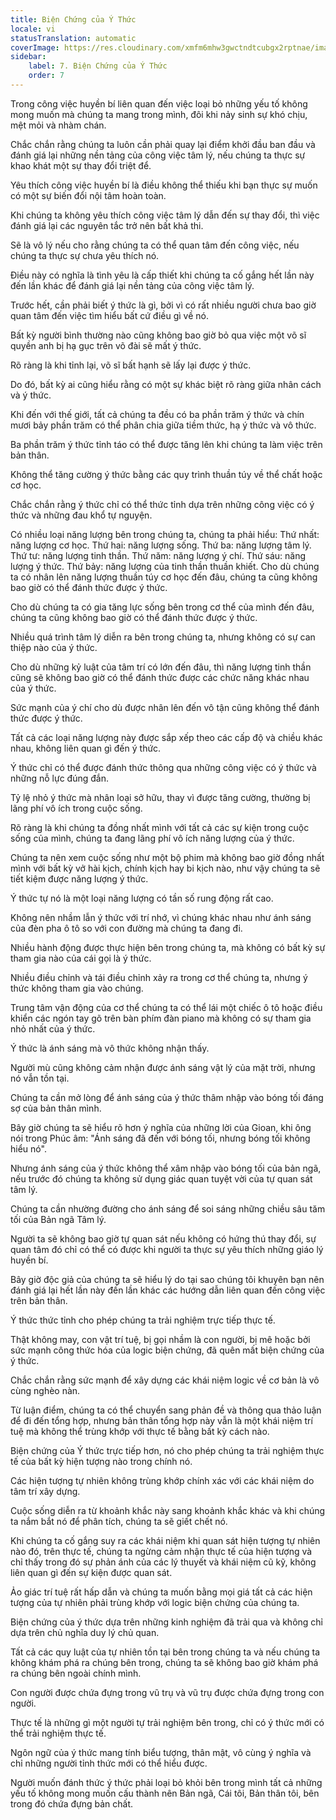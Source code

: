 ```yaml
---
title: Biện Chứng của Ý Thức
locale: vi
statusTranslation: automatic
coverImage: https://res.cloudinary.com/xmfm6mhw3gwctndtcubgx2rptnae/image/upload/v1741354419/small_cover_la_gran_rebelion_28716e29d2.webp
sidebar:
    label: 7. Biện Chứng của Ý Thức
    order: 7
---
```

Trong công việc huyền bí liên quan đến việc loại bỏ những yếu tố không mong muốn mà chúng ta mang trong mình, đôi khi nảy sinh sự khó chịu, mệt mỏi và nhàm chán.

Chắc chắn rằng chúng ta luôn cần phải quay lại điểm khởi đầu ban đầu và đánh giá lại những nền tảng của công việc tâm lý, nếu chúng ta thực sự khao khát một sự thay đổi triệt để.

Yêu thích công việc huyền bí là điều không thể thiếu khi bạn thực sự muốn có một sự biến đổi nội tâm hoàn toàn.

Khi chúng ta không yêu thích công việc tâm lý dẫn đến sự thay đổi, thì việc đánh giá lại các nguyên tắc trở nên bất khả thi.

Sẽ là vô lý nếu cho rằng chúng ta có thể quan tâm đến công việc, nếu chúng ta thực sự chưa yêu thích nó.

Điều này có nghĩa là tình yêu là cấp thiết khi chúng ta cố gắng hết lần này đến lần khác để đánh giá lại nền tảng của công việc tâm lý.

Trước hết, cần phải biết ý thức là gì, bởi vì có rất nhiều người chưa bao giờ quan tâm đến việc tìm hiểu bất cứ điều gì về nó.

Bất kỳ người bình thường nào cũng không bao giờ bỏ qua việc một võ sĩ quyền anh bị hạ gục trên võ đài sẽ mất ý thức.

Rõ ràng là khi tỉnh lại, võ sĩ bất hạnh sẽ lấy lại được ý thức.

Do đó, bất kỳ ai cũng hiểu rằng có một sự khác biệt rõ ràng giữa nhân cách và ý thức.

Khi đến với thế giới, tất cả chúng ta đều có ba phần trăm ý thức và chín mươi bảy phần trăm có thể phân chia giữa tiềm thức, hạ ý thức và vô thức.

Ba phần trăm ý thức tỉnh táo có thể được tăng lên khi chúng ta làm việc trên bản thân.

Không thể tăng cường ý thức bằng các quy trình thuần túy về thể chất hoặc cơ học.

Chắc chắn rằng ý thức chỉ có thể thức tỉnh dựa trên những công việc có ý thức và những đau khổ tự nguyện.

Có nhiều loại năng lượng bên trong chúng ta, chúng ta phải hiểu: Thứ nhất: năng lượng cơ học. Thứ hai: năng lượng sống. Thứ ba: năng lượng tâm lý. Thứ tư: năng lượng tinh thần. Thứ năm: năng lượng ý chí. Thứ sáu: năng lượng ý thức. Thứ bảy: năng lượng của tinh thần thuần khiết. Cho dù chúng ta có nhân lên năng lượng thuần túy cơ học đến đâu, chúng ta cũng không bao giờ có thể đánh thức được ý thức.

Cho dù chúng ta có gia tăng lực sống bên trong cơ thể của mình đến đâu, chúng ta cũng không bao giờ có thể đánh thức được ý thức.

Nhiều quá trình tâm lý diễn ra bên trong chúng ta, nhưng không có sự can thiệp nào của ý thức.

Cho dù những kỷ luật của tâm trí có lớn đến đâu, thì năng lượng tinh thần cũng sẽ không bao giờ có thể đánh thức được các chức năng khác nhau của ý thức.

Sức mạnh của ý chí cho dù được nhân lên đến vô tận cũng không thể đánh thức được ý thức.

Tất cả các loại năng lượng này được sắp xếp theo các cấp độ và chiều khác nhau, không liên quan gì đến ý thức.

Ý thức chỉ có thể được đánh thức thông qua những công việc có ý thức và những nỗ lực đúng đắn.

Tỷ lệ nhỏ ý thức mà nhân loại sở hữu, thay vì được tăng cường, thường bị lãng phí vô ích trong cuộc sống.

Rõ ràng là khi chúng ta đồng nhất mình với tất cả các sự kiện trong cuộc sống của mình, chúng ta đang lãng phí vô ích năng lượng của ý thức.

Chúng ta nên xem cuộc sống như một bộ phim mà không bao giờ đồng nhất mình với bất kỳ vở hài kịch, chính kịch hay bi kịch nào, như vậy chúng ta sẽ tiết kiệm được năng lượng ý thức.

Ý thức tự nó là một loại năng lượng có tần số rung động rất cao.

Không nên nhầm lẫn ý thức với trí nhớ, vì chúng khác nhau như ánh sáng của đèn pha ô tô so với con đường mà chúng ta đang đi.

Nhiều hành động được thực hiện bên trong chúng ta, mà không có bất kỳ sự tham gia nào của cái gọi là ý thức.

Nhiều điều chỉnh và tái điều chỉnh xảy ra trong cơ thể chúng ta, nhưng ý thức không tham gia vào chúng.

Trung tâm vận động của cơ thể chúng ta có thể lái một chiếc ô tô hoặc điều khiển các ngón tay gõ trên bàn phím đàn piano mà không có sự tham gia nhỏ nhất của ý thức.

Ý thức là ánh sáng mà vô thức không nhận thấy.

Người mù cũng không cảm nhận được ánh sáng vật lý của mặt trời, nhưng nó vẫn tồn tại.

Chúng ta cần mở lòng để ánh sáng của ý thức thâm nhập vào bóng tối đáng sợ của bản thân mình.

Bây giờ chúng ta sẽ hiểu rõ hơn ý nghĩa của những lời của Gioan, khi ông nói trong Phúc âm: "Ánh sáng đã đến với bóng tối, nhưng bóng tối không hiểu nó".

Nhưng ánh sáng của ý thức không thể xâm nhập vào bóng tối của bản ngã, nếu trước đó chúng ta không sử dụng giác quan tuyệt vời của tự quan sát tâm lý.

Chúng ta cần nhường đường cho ánh sáng để soi sáng những chiều sâu tăm tối của Bản ngã Tâm lý.

Người ta sẽ không bao giờ tự quan sát nếu không có hứng thú thay đổi, sự quan tâm đó chỉ có thể có được khi người ta thực sự yêu thích những giáo lý huyền bí.

Bây giờ độc giả của chúng ta sẽ hiểu lý do tại sao chúng tôi khuyên bạn nên đánh giá lại hết lần này đến lần khác các hướng dẫn liên quan đến công việc trên bản thân.

Ý thức thức tỉnh cho phép chúng ta trải nghiệm trực tiếp thực tế.

Thật không may, con vật trí tuệ, bị gọi nhầm là con người, bị mê hoặc bởi sức mạnh công thức hóa của logic biện chứng, đã quên mất biện chứng của ý thức.

Chắc chắn rằng sức mạnh để xây dựng các khái niệm logic về cơ bản là vô cùng nghèo nàn.

Từ luận điểm, chúng ta có thể chuyển sang phản đề và thông qua thảo luận để đi đến tổng hợp, nhưng bản thân tổng hợp này vẫn là một khái niệm trí tuệ mà không thể trùng khớp với thực tế bằng bất kỳ cách nào.

Biện chứng của Ý thức trực tiếp hơn, nó cho phép chúng ta trải nghiệm thực tế của bất kỳ hiện tượng nào trong chính nó.

Các hiện tượng tự nhiên không trùng khớp chính xác với các khái niệm do tâm trí xây dựng.

Cuộc sống diễn ra từ khoảnh khắc này sang khoảnh khắc khác và khi chúng ta nắm bắt nó để phân tích, chúng ta sẽ giết chết nó.

Khi chúng ta cố gắng suy ra các khái niệm khi quan sát hiện tượng tự nhiên nào đó, trên thực tế, chúng ta ngừng cảm nhận thực tế của hiện tượng và chỉ thấy trong đó sự phản ánh của các lý thuyết và khái niệm cũ kỹ, không liên quan gì đến sự kiện được quan sát.

Ảo giác trí tuệ rất hấp dẫn và chúng ta muốn bằng mọi giá tất cả các hiện tượng của tự nhiên phải trùng khớp với logic biện chứng của chúng ta.

Biện chứng của ý thức dựa trên những kinh nghiệm đã trải qua và không chỉ dựa trên chủ nghĩa duy lý chủ quan.

Tất cả các quy luật của tự nhiên tồn tại bên trong chúng ta và nếu chúng ta không khám phá ra chúng bên trong, chúng ta sẽ không bao giờ khám phá ra chúng bên ngoài chính mình.

Con người được chứa đựng trong vũ trụ và vũ trụ được chứa đựng trong con người.

Thực tế là những gì một người tự trải nghiệm bên trong, chỉ có ý thức mới có thể trải nghiệm thực tế.

Ngôn ngữ của ý thức mang tính biểu tượng, thân mật, vô cùng ý nghĩa và chỉ những người tỉnh thức mới có thể hiểu được.

Người muốn đánh thức ý thức phải loại bỏ khỏi bên trong mình tất cả những yếu tố không mong muốn cấu thành nên Bản ngã, Cái tôi, Bản thân tôi, bên trong đó chứa đựng bản chất.

